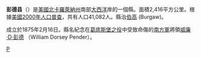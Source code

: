 {{noteTA
|T=zh-hans:彭德县 (北卡罗来纳州);zh-hk:彭德縣 (北卡羅萊納州);zh-tw:彭德郡 (北卡羅萊納州);
|1=zh-hans:县;zh-hk:縣;zh-tw:郡;
}}
<!--[[File:Map_of_North_Carolina_highlighting_Pender_County.svg|250px]]-->
{{Infobox U.S. County |
 county  = 彭德縣|
 state = 北卡羅萊那州 |
 en county  = Pender County|
 en state = North Carolina |
 seal = Pender County nc seal.gif |
 map = Map of North Carolina highlighting Pender County.svg |
 map size = 250|
 founded = 1875年|
 seat = [[Burgaw,_North_Carolina|Burgaw]] | 
 area = 2,416 [[km²|km²]] (933 [[square_mile|mi²]]) |
 area water = 160 km² (62 mi²) |
 area percentage = 6.64% |
 census yr = 2000|
 pop = 41,082 |
 density = 18|
 web = www.pender-county.com|
|}}
'''彭德县'''（{{lang-en|Pender County}}）是[[美國|美國]][[北卡羅萊納州|北卡羅萊納州]]南部[[大西洋|大西洋]]岸的一個縣。面積2,416平方公里。根據[[美國2000年人口普查|美國2000年人口普查]]，共有人口41,082人。縣治[[伯高|伯高]] (Burgaw)。

成立於1875年2月16日。縣名紀念在[[葛底斯堡之役|葛底斯堡之役]]中受致命傷的[[美利堅邦聯|南方軍]]將領[[威廉·D·彭德|威廉·D·彭德]] （William Dorsey Pender）。

{{North Carolina}}
{{Authority Control}}
[[Category:北卡羅萊納州行政區劃|P]]